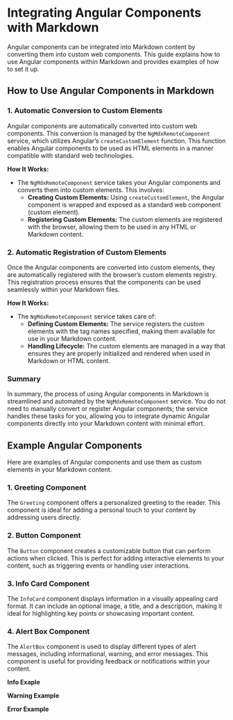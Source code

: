 # Integrating Angular Components with Markdown

Angular components can be integrated into Markdown content by converting them into custom web components. This guide explains how to use Angular components within Markdown and provides examples of how to set it up.

## How to Use Angular Components in Markdown

### 1. **Automatic Conversion to Custom Elements**

Angular components are automatically converted into custom web components. This conversion is managed by the `NgMdxRemoteComponent` service, which utilizes Angular’s `createCustomElement` function. This function enables Angular components to be used as HTML elements in a manner compatible with standard web technologies.

**How It Works:**
- The `NgMdxRemoteComponent` service takes your Angular components and converts them into custom elements. This involves:
  - **Creating Custom Elements:** Using `createCustomElement`, the Angular component is wrapped and exposed as a standard web component (custom element).
  - **Registering Custom Elements:** The custom elements are registered with the browser, allowing them to be used in any HTML or Markdown content.

### 2. **Automatic Registration of Custom Elements**

Once the Angular components are converted into custom elements, they are automatically registered with the browser’s custom elements registry. This registration process ensures that the components can be used seamlessly within your Markdown files.

**How It Works:**
- The `NgMdxRemoteComponent` service takes care of:
  - **Defining Custom Elements:** The service registers the custom elements with the tag names specified, making them available for use in your Markdown content.
  - **Handling Lifecycle:** The custom elements are managed in a way that ensures they are properly initialized and rendered when used in Markdown or HTML content.

### Summary

In summary, the process of using Angular components in Markdown is streamlined and automated by the `NgMdxRemoteComponent` service. You do not need to manually convert or register Angular components; the service handles these tasks for you, allowing you to integrate dynamic Angular components directly into your Markdown content with minimal effort.

## Example Angular Components

Here are examples of Angular components and use them as custom elements in your Markdown content.

### 1. **Greeting Component**

The `Greeting` component offers a personalized greeting to the reader. This component is ideal for adding a personal touch to your content by addressing users directly.

<ng-greeting name="Edin Abdiu"/>

### 2. **Button Component**

The `Button` component creates a customizable button that can perform actions when clicked. This is perfect for adding interactive elements to your content, such as triggering events or handling user interactions.

<ng-button/>

### 3. **Info Card Component**

The `InfoCard` component displays information in a visually appealing card format. It can include an optional image, a title, and a description, making it ideal for highlighting key points or showcasing important content.


<ng-info-card 
  title="Learn MDX" 
  content="MDX allows you to combine Markdown with React components, providing a powerful way to create interactive documents." 
  imageurl="https://pbs.twimg.com/profile_images/1172176255761825793/eeqDiY-x_400x400.jpg"
/>

### 4. **Alert Box Component**

The `AlertBox` component is used to display different types of alert messages, including informational, warning, and error messages. This component is useful for providing feedback or notifications within your content.

**Info Exaple**

<ng-alert-box 
  message="This is an info alert box." 
  type="info"
/>

**Warning Example**

<ng-alert-box
  message="This is a warning alert box." 
  type="warning"
/>

**Error Example**

<ng-alert-box 
  message="This is an error alert box." 
  type="error"
/>

